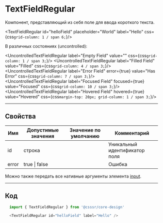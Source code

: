 
# TextFieldRegular

Компонент, представляющий из себя поле для ввода короткого текста.

<TextFieldRegular id="helloField" placeholder="World" label="Hello" css={css`grid-column: 1 / span 6;`}/>

В различных состояниях (uncontrolled):

<UncontrolledTextFieldRegular label="Empty Field" value="" css={css`grid-column: 1 / span 3;`}/>
<UncontrolledTextFieldRegular label="Filled Field" value="Filled" css={css`grid-column: 4 / span 3;`}/>
<UncontrolledTextFieldRegular label="Error Field" error={true} value="Has Error" css={css`grid-column: 7 / span 3;`}/>
<UncontrolledTextFieldRegular label="Focused Field" focused={true} value="Focused" css={css`grid-column: 10 / span 3;`}/>
<UncontrolledTextFieldRegular label="Hovered Field" hovered={true} value="Hovered" css={css`margin-top: 20px; grid-column: 1 / span 3;`}/>


---

## Свойства

| Имя   | Допустимые значения | Значение по умолчанию | Комментарий                   |
| ----- | ------------------- | --------------------- | ----------------------------- |
| id    | строка              |                       | Уникальный идентификатор поля |
| error | true \| false       |                       | Ошибка                        |

Можно также передать все нативные аргументы элемента [input](http://htmlbook.ru/html/input).

---------------------------------------
## Код
```js
  import { TextFieldRegular } from '@csssr/core-design'

  <TextFieldRegular id="helloField" label="Hello" />
```
